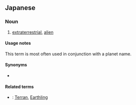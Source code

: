==Japanese==
{{ja-kanjitab|せい|じん|yomi=o}}

===Noun===
{{ja-noun|せいじん}}

# [[extraterrestrial]], [[alien]]
#: {{ja-usex|バルタン星人|バルタン せいじん|Alien Baltan (from Ultraman)}}
#: {{ja-usex|バルカン星人|バルカン せいじん|Vulcan (from Star Trek)}}

====Usage notes====
This term is most often used in conjunction with a planet name.

====Synonyms====
* {{ja-r|宇宙人|うちゅうじん}}

====Related terms====
* {{ja-r|地球人|ちきゅうじん}}: [[Terran]], [[Earthling]]
